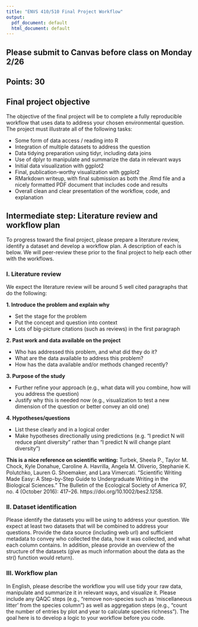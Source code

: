 ```yaml
---
title: "ENVS 410/510 Final Project Workflow"
output:
  pdf_document: default
  html_document: default
---
```


## Please submit to Canvas before class on Monday 2/26
## Points: 30

## Final project objective
The objective of the final project will be to complete a fully reproducible workflow that uses data to address your chosen environmental question. The project must illustrate all of the following tasks:

* Some form of data access / reading into R
* Integration of multiple datasets to address the question
* Data tidying preparation using tidyr, including data joins
* Use of dplyr to manipulate and summarize the data in relevant ways
* Initial data visualization with ggplot2
* Final, publication-worthy visualization with ggplot2
* RMarkdown writeup, with final submission as both the .Rmd file and a nicely formatted
    PDF document that includes code and results
*  Overall clean and clear presentation of the workflow, code, and explanation


## Intermediate step: Literature review and workflow plan
To progress toward the final project, please prepare a literature review, identify a dataset and develop a workflow plan. A description of each is below. We will peer-review these prior to the final project to help each other with the workflows.

### I. Literature review
We expect the literature review will be around 5 well cited paragraphs that do the following:

__1. Introduce the problem and explain why__  

* Set the stage for the problem  
* Put the concept and question into context  
* Lots of big-picture citations (such as reviews) in the first paragraph  

__2. Past work and data available on the project__

- Who has addressed this problem, and what did they do it?  
- What are the data available to address this problem?  
- How has the data available and/or methods changed recently?  

__3. Purpose of the study__

- Further refine your approach (e.g., what data will you combine, how will you address the question)  
- Justify why this is needed now (e.g., visualization to test a new dimension of the question or better convey an old one)

__4. Hypotheses/questions__

- List these clearly and in a logical order  
- Make hypotheses directionally using predictions (e.g. "I predict N will reduce plant diversity" rather than "I predict N will change plant diversity")
   
**This is a nice reference on scientific writing:** Turbek, Sheela P., Taylor M. Chock, Kyle Donahue, Caroline A. Havrilla, Angela M. Oliverio, Stephanie K. Polutchko, Lauren G. Shoemaker, and Lara Vimercati. “Scientific Writing Made Easy: A Step-by-Step Guide to Undergraduate Writing in the Biological Sciences.” The Bulletin of the Ecological Society of America 97, no. 4 (October 2016): 417–26. https://doi.org/10.1002/bes2.1258.


### II. Dataset identification
Please identify the datasets you will be using to address your question. We expect at least two datasets that will be combined to address your questions. Provide the data source (including web url) and sufficient metadata to convey who collected the data, how it was collected, and what each column contains. In addition, please provide an overview of the structure of the datasets (give as much information about the data as the str() function would return).

### III. Workflow plan
In English, please describe the workflow you will use tidy your raw data, manipulate and summarize it in relevant ways, and visualize it. Please include any QAQC steps (e.g., "remove non-species such as 'miscellaneous litter' from the species column") as well as aggregation steps (e.g., "count the number of entries by plot and year to calculate species richness"). The goal here is to develop a logic to your workflow before you code. 
